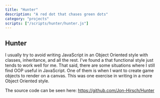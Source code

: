 ```yaml
---
title: "Hunter"
description: "A red dot that chases green dots"
category: "projects"
scripts: ["/scripts/hunter/hunter.js"]
---
```


## Hunter

I usually try to avoid writing JavaScript in an Object Oriented style with classes,
inheritance, and all the rest. I've found a that functional style just tends to work
well for me. That said, there are some situations where I still find OOP useful in
JavaScript. One of them is when I want to create game objects to render on a canvas.
This was one exercise in writing in a more Object Oriented style.

The source code can be seen here: https://github.com/Jon-Hirsch/Hunter

<div id="hunterContainer" class="game-container"></div>
